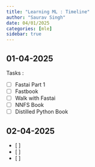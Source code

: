 ```yaml
---
title: "Learning ML : Timeline"
author: "Saurav Singh"
date: 04/01/2025	
categories: [mle]
sidebar: true
---
```


## 01-04-2025

Tasks :

- [ ] Fastai Part 1 
- [ ] Fastbook
- [ ] Walk with Fastai 
- [ ] NNFS Book 
- [ ] Distilled Python Book


## 02-04-2025

- [ ] 
- [ ] 
- [ ] 